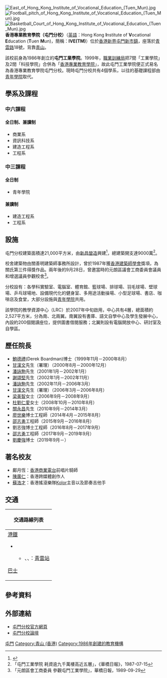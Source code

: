 {{Coord|22.3935|113.9667|display=title}}
{{Infobox university
|type        = [[香港專業教育學院|香港專業教育學院]]分校<br>{{Small|（开办[[高級文憑|高級文憑]]<br> [[職專教育文憑|職專教育文憑]]课程）}}
|affiliations= [[香港專業教育學院|香港專業教育學院]]
|image       = Hong Kong Institute of Vocational Education (Tuen Mun).jpg
|name        = 香港專業教育學院屯門分校
|established = 1986年
|address     = {{HKG}}[[屯門區|屯門區]]青雲路18號
|dean        = [[劉慶強|劉慶強]]博士
|students    = 
|faculty     = 
|area        = 佔地 約24,000平方米 <ref>[https://www.ive.edu.hk/ivesite/html/tc/campus/tm_overview.html 分校簡介]</ref>
|free_label        =学系
|free              =商業系（BA）<br />建造工程系（CN）<br />工程系（ENG）<br />資訊科技系（IT）<br />青年學院（YC）
}}
[[File:East_of_Hong_Kong_Institute_of_Vocational_Education_(Tuen_Mun).jpg|thumb]]
[[File:Football_pitch_of_Hong_Kong_Institute_of_Vocational_Education_(Tuen_Mun).jpg|thumb]]
[[File:Basketball_Court_of_Hong_Kong_Institute_of_Vocational_Education_(Tuen_Mun).jpg|thumb]]
'''香港專業教育學院（屯門分校）'''（[[英語|英語]]：Hong Kong '''I'''nstitute of '''V'''ocational '''E'''ducation ('''T'''uen '''M'''un)，簡稱：'''IVE(TM)'''）位於[[香港|香港]][[新界|新界]][[屯門新市鎮|屯門新市鎮]]，座落於[[青雲路_(香港)|青雲路]]18號，背靠[[青山_(香港)|青山]]。

該校前身為1986年創立的'''屯門工業學院'''。1999年，[[職業訓練局|職業訓練局]]把7間「工業學院」及2間「科技學院」合併為「[[香港專業教育學院|香港專業教育學院]]」，故此屯門工業學院便正式易名為香港專業教育學院屯門分校。現時屯門分校共有4個學系，以往的基礎課程部由[[青年學院|青年學院]]取代。

== 學系及課程==
===中六課程 ===
====全日制、兼讀制====
*商業系
*資訊科技系{{efn|原稱：電腦及通訊工程學，於啟用時聯同[[香港專業教育學院柴灣分校|柴灣]]及[[香港專業教育學院沙田分校|沙田]]分校開辨<ref name="w"></ref>}}
*建造工程系
*工程系

===中三課程===
====全日制====
*青年學院
====兼讀制====
*建造工程系
*工程系

== 設施 ==
屯門分校建築面積達21,000平方米，由[[新昌營造|新昌營造]]興建<ref>{{Cite web |archiveurl=https://web.archive.org/web/20050306202600/http://www.hsinchong.com/chi/bot_con_winning.html |url=http://www.hsinchong.com/chi/bot_con_winning.html |title=獲獎工程 |publisher=新昌營造 |archivedate=2005-03-06 |access-date=2019-07-09 |dead-url=yes }}</ref>，總建築開支達9000萬<ref name="w">「屯門工業學院 耗資逾九千萬樓高近五層」，《華橋日報》，1987-07-15</ref>。

校舍建築物由關善明建築師事務所設計，曾於1987年獲[[香港建築師學會|香港建築師學會]]獎項，為關氏第三件得獎作品。兩年後的9月28日，曾邀當時的元朗區議會工商委員會議員和增選議員參觀校舍<ref>「元朗區會工商委員 參觀屯門工業學院」，華橋日報，1989-09-29</ref>。

分校設有：各學科實驗室、電腦室、體育館、籃球場、排球場、羽毛球場、壁球場、乒乓球場地、設備現代化的健身室、多用途活動操場、小型足球場、書店、咖啡店及食堂，大部分設施與[[青年學院|青年學院]]共用。

該學院的教學資源中心（LRC）於2007年中旬啟用，中心共有4層，總面積約2,527平方米，分為南、北兩翼。南翼設有書庫、語文自學中心及學生發展中心，內設約200個閱讀座位，提供圖書借閱服務；北翼則設有電腦開放中心、研討室及自學區。

==歷任院長==
*[[鮑德禮|鮑德禮]](Derek Boardman)博士（1999年11月－2000年8月）
*[[甘漢文|甘漢文]]先生（署理）（2000年8月－2000年12月）
*[[潘詠駒|潘詠駒]]先生（2001年1月－2002年1月）
*[[謝頌堅|謝頌堅]]先生（2002年1月－2002年11月）
*[[潘詠駒|潘詠駒]]先生（2002年11月－2006年3月）
*[[甘漢文|甘漢文]]先生（署理）（2006年3月－2006年8月）
*[[梁美智|梁美智]]女士（2006年9月－2008年9月）
*[[杜劉仁愛|杜劉仁愛]]女士（2008年10月－2010年8月）
*[[關永昌|關永昌]]先生（2010年9月－2014年3月）
*[[廖世樂|廖世樂]]博士工程師（2014年4月－2015年8月）
*[[邵志勇|邵志勇]]工程師（2015年9月－2016年8月）
*劉志強博士工程師（2016年8月－2017年9月）
*[[邵志勇|邵志勇]]工程師（2017年9月－2019年9月）
*[[劉慶強|劉慶強]]博士（2019年9月－）

==著名校友==
*鄺月恆：[[香港商業電台|香港商業電台]]前唱片騎師
*[[陳廣仁|陳廣仁]]：香港跨媒體創作人
*[[蘇浩才|蘇浩才]]：香港搖滾樂隊[[Kolor|Kolor]]主音以及節奏吉他手

==交通==
{| class="mw-collapsible mw-collapsed wikitable" style="background:white; margin: 0 auto; width: auto;"  
! 交通路線列表
|-
|
;[[港鐵|港鐵]]
*{{港鐵路線標誌|LRT}}
**{{港鐵路線標誌|610}}、{{港鐵路線標誌|615}}、{{港鐵路線標誌|615P}}：[[青雲站|青雲站]]
;[[香港巴士|巴士]]
{{九龍新界巴士簡單列表|57M|66M|66X|258D|258X|506|N260}}{{大嶼山巴士簡單列表|A34|E33P}}
|}

==參考資料==
{{reflist}}
{{notelist}}

==外部連結==
*[http://www.ive.edu.hk/ivesite/html/tc/campus/tm_overview.html 屯門分校官方網頁] {{Wayback|url=http://www.ive.edu.hk/ivesite/html/tc/campus/tm_overview.html |date=20150402165320 }}
*[https://web.archive.org/web/20081009224458/http://ive.hkdream.net/ 屯門分校論壇 ]

{{香港專業教育學院}}
{{職業訓練局 (香港)}}
{{香港大專院校}}

[[Category:香港專業教育學院|屯門]]
[[Category:青山_(香港)|Category:青山 (香港)]]
[[Category:1986年創建的教育機構|Category:1986年創建的教育機構]]